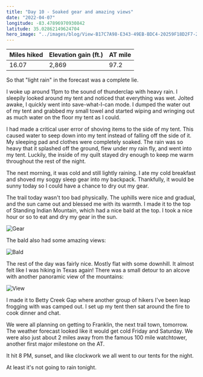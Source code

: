 ```yaml
---
title: "Day 10 - Soaked gear and amazing views"
date: "2022-04-07"
longitude: -83.47896970930842
latitude: 35.02862149624704
hero_image: "../images/blog/View-B17C7A98-E343-49EB-BDC4-20259F18D2F7-20220407201755.png"
---
```


| Miles hiked | Elevation gain (ft.) | AT mile |
| ----------- | -------------- | -------- |
| 16.07 | 2,869 | 97.2 |

So that "light rain" in the forecast was a complete lie.

I woke up around 11pm to the sound of thunderclap with heavy rain. I sleepily looked around my tent and noticed that everything was wet. Jolted awake, I quickly went into save-what-I-can mode. I dumped the water out of my tent and grabbed my small towel and started wiping and wringing out as much water on the floor my tent as I could.

I had made a critical user error of shoving items to the side of my tent. This caused water to seep down into my tent instead of falling off the side of it. My sleeping pad and clothes were completely soaked. The rain was so heavy that it splashed off the ground, flew under my rain fly, and went into my tent. Luckily, the inside of my quilt stayed dry enough to keep me warm throughout the rest of the night.

The next morning, it was cold and still lightly raining. I ate my cold breakfast and shoved my soggy sleep gear into my backpack. Thankfully, it would be sunny today so I could have a chance to dry out my gear.

The trail today wasn't too bad physically. The uphills were nice and gradual, and the sun came out and blessed me with its warmth. I made it to the top of Standing Indian Mountain, which had a nice bald at the top. I took a nice hour or so to eat and dry my gear in the sun.

![Gear](../images/blog/Gear-B17C7A98-E343-49EB-BDC4-20259F18D2F7-20220410213940.png)

The bald also had some amazing views:

![Bald](../images/blog/Bald-B17C7A98-E343-49EB-BDC4-20259F18D2F7-20220410214026.png)

The rest of the day was fairly nice. Mostly flat with some downhill. It almost felt like I was hiking in Texas again! There was a small detour to an alcove with another panoramic view of the mountains:

![View](../images/blog/View-B17C7A98-E343-49EB-BDC4-20259F18D2F7-20220410214518.png)

I made it to Betty Creek Gap where another group of hikers I've been leap frogging with was camped out. I set up my tent then sat around the fire to cook dinner and chat. 

We were all planning on getting to Franklin, the next trail town, tomorrow. The weather forecast looked like it would get cold Friday and Saturday. We were also just about 2 miles away from the famous 100 mile watchtower, another first major milestone on the AT.

It hit 8 PM, sunset, and like clockwork we all went to our tents for the night. 

At least it's not going to rain tonight.
